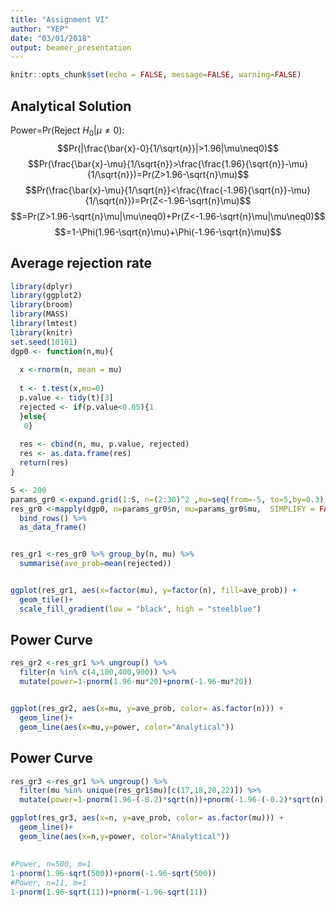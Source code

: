 ```yaml
---
title: "Assignment VI"
author: "YEP"
date: "03/01/2018"
output: beamer_presentation
---
```


```r
knitr::opts_chunk$set(echo = FALSE, message=FALSE, warning=FALSE)
```

##  Analytical Solution
Power=Pr(Reject $H_{0}|\mu \neq 0$):
$$Pr(|\frac{\bar{x}-0}{1/\sqrt{n}}|>1.96|\mu\neq0)$$
$$Pr(\frac{\bar{x}-\mu}{1/\sqrt{n}}>\frac{\frac{1.96}{\sqrt{n}}-\mu}{1/\sqrt{n}})=Pr(Z>1.96-\sqrt{n}\mu)$$
$$Pr(\frac{\bar{x}-\mu}{1/\sqrt{n}}<\frac{\frac{-1.96}{\sqrt{n}}-\mu}{1/\sqrt{n}})=Pr(Z<-1.96-\sqrt{n}\mu)$$
$$=Pr(Z>1.96-\sqrt{n}\mu|\mu\neq0)+Pr(Z<-1.96-\sqrt{n}\mu|\mu\neq0)$$
$$=1-\Phi(1.96-\sqrt{n}\mu)+\Phi(-1.96-\sqrt{n}\mu)$$

##  Average rejection rate

```r
library(dplyr)
library(ggplot2)
library(broom)
library(MASS)
library(lmtest)
library(knitr)
set.seed(10101)
dgp0 <- function(n,mu){
  
  x <-rnorm(n, mean = mu)
  
  t <- t.test(x,mu=0)
  p.value <- tidy(t)[3]
  rejected <- if(p.value<0.05){1
  }else{
   0}
  
  res <- cbind(n, mu, p.value, rejected)
  res <- as.data.frame(res)
  return(res)
}

S <- 200
params_gr0 <-expand.grid(1:S, n=(2:30)^2 ,mu=seq(from=-5, to=5,by=0.3))
res_gr0 <-mapply(dgp0, n=params_gr0$n, mu=params_gr0$mu,  SIMPLIFY = FALSE) %>%
  bind_rows() %>%
  as_data_frame()


res_gr1 <-res_gr0 %>% group_by(n, mu) %>% 
  summarise(ave_prob=mean(rejected))


ggplot(res_gr1, aes(x=factor(mu), y=factor(n), fill=ave_prob)) +
  geom_tile()+ 
  scale_fill_gradient(low = "black", high = "steelblue")

```

## Power Curve

```r
res_gr2 <-res_gr1 %>% ungroup() %>%  
  filter(n %in% c(4,100,400,900)) %>% 
  mutate(power=1-pnorm(1.96-mu*20)+pnorm(-1.96-mu*20))


ggplot(res_gr2, aes(x=mu, y=ave_prob, color= as.factor(n))) +
  geom_line()+
  geom_line(aes(x=mu,y=power, color="Analytical"))

```

## Power Curve
```r
res_gr3 <-res_gr1 %>% ungroup() %>%  
  filter(mu %in% unique(res_gr1$mu)[c(17,18,20,22)]) %>% 
  mutate(power=1-pnorm(1.96-(-0.2)*sqrt(n))+pnorm(-1.96-(-0.2)*sqrt(n)))

ggplot(res_gr3, aes(x=n, y=ave_prob, color= as.factor(mu))) +
  geom_line()+
  geom_line(aes(x=n,y=power, color="Analytical"))

```

##  
 
```r
#Power, n=500, m=1
1-pnorm(1.96-sqrt(500))+pnorm(-1.96-sqrt(500))
#Power, n=11, m=1
1-pnorm(1.96-sqrt(11))+pnorm(-1.96-sqrt(11))
```



